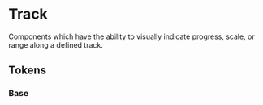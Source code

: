 
<Meta title="Theme/Characteristics/Track" />

# Track

Components which have the ability to visually indicate progress, scale, or range along a defined track.

## Tokens

### Base

<Canvas>
  <Story name="Base">
    <DocGrid>
      <ColorBlock colorVar="--salt-track-background" />
      <ColorBlock colorVar="--salt-track-background-disabled" />
      <ColorBlock colorVar="--salt-track-borderColor" />
      <ColorBlock colorVar="--salt-track-borderColor-disabled" />
      <LineBlock
        token="--salt-track-borderStyle"
        lineStyle="--salt-track-borderStyle"
      />
      <LineBlock
        token="--salt-track-borderStyle-active"
        lineStyle="--salt-track-borderStyle-active"
      />
      <LineBlock
        token="--salt-track-borderStyle-complete"
        lineStyle="--salt-track-borderStyle-complete"
      />
      <LineBlock
        token="--salt-track-borderStyle-incomplete"
        lineStyle="--salt-track-borderStyle-incomplete"
      />
      <LineBlock
        token="--salt-track-borderWidth"
        lineWidth="--salt-track-borderWidth"
      />
      <LineBlock
        token="--salt-track-borderWidth-active"
        lineWidth="--salt-track-borderWidth-active"
      />
      <LineBlock
        token="--salt-track-borderWidth-complete"
        lineWidth="--salt-track-borderWidth-complete"
      />
      <LineBlock
        token="--salt-track-borderWidth-incomplete"
        lineWidth="--salt-track-borderWidth-incomplete"
      />
      <FontWeightBlock fontWeight="--salt-track-fontWeight" />
      <FontWeightBlock fontWeight="--salt-track-textAlign" />
    </DocGrid>
  </Story>
</Canvas>
